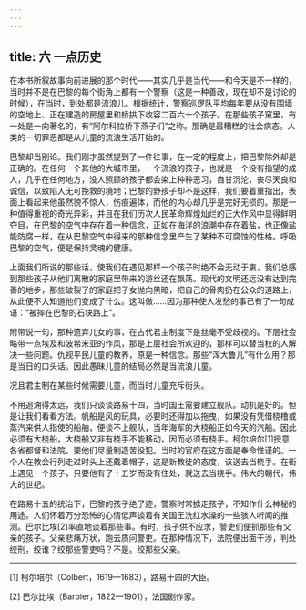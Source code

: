 ```yaml
---
---
---
```

title: 六 一点历史
---




在本书所叙故事向前进展的那个时代——其实几乎是当代——和今天是不一样的，当时并不是在巴黎的每个街角上都有一个警察（这是一种善政，现在却不是讨论的时候），在当时，到处都是流浪儿。根据统计，警察巡逻队平均每年要从没有围墙的空地上、正在建造的房屋里和桥拱下收容二百六十个孩子。在那些孩子窠里，有一处是一向著名的，有“阿尔科拉桥下燕子们”之称。那确是最糟糕的社会病态。人类的一切罪恶都是从儿童的流浪生活开始的。

巴黎却当别论。我们刚才虽然提到了一件往事，在一定的程度上，把巴黎除外却是正确的。在任何一个其他的大城市里，一个流浪的孩子，也就是一个没有指望的成人，几乎在任何地方，没人照顾的孩子都会染上种种恶习，自甘沉沦，丧尽天良和诚信，以致陷入无可挽救的境地；巴黎的野孩子却不是这样，我们要着重指出，表面上看起来他虽然貌不惊人，伤痕遍体，而他的内心却几乎是完好无损的。那是一种值得重视的奇光异彩，并且在我们历次人民革命辉煌灿烂的正大作风中显得鲜明夺目，在巴黎的空气中存在着一种信念，正如在海洋的浪潮中存在着盐，也正像盐能防腐一样，在从巴黎空气中得来的那种信念里产生了某种不可腐蚀的性格。呼吸巴黎的空气，便是保持灵魂的健康。

上面我们所说的那些话，使我们在遇见那样一个孩子时绝不会无动于衷，我们总感到那些孩子从他们离散的家庭里带来的游丝还在飘荡。现代的文明还远没有达到完善的地步，那些破裂了的家庭把子女抛向黑暗，把自己的骨肉扔在公众的道路上，从此便不大知道他们变成了什么。这叫做……因为那种使人发愁的事已有了一句成语：“被摔在巴黎的石块路上”。

附带说一句，那种遗弃儿女的事，在古代君主制度下是丝毫不受歧视的。下层社会略带一点埃及和波希米亚的作风，那是上层社会所欢迎的，那样可以替当权的人解决一些问题。仇视平民儿童的教养，原是一种信念。那些“浑大鲁儿”有什么用？那是当日的口头话。因此愚昧儿童的结局必然是当流浪儿童。

况且君主制在某些时候需要儿童，而当时儿童充斥街头。

不用追溯得太远，我们只谈谈路易十四，当时国王需要建立舰队。动机是好的。但是让我们看看方法。帆船是风的玩具，必要时还得加以拖曳，如果没有凭借桡橹或蒸汽来供人指使的船舶，便谈不上舰队，当年海军的大桡船正如今天的汽船。因此必须有大桡船，大桡船又非有桡手不能移动，因而必须有桡手。柯尔培尔[1]授意各省都督和法院，要他们尽量制造苦役犯。当时的官府在这方面是奉命惟谨的。一个人在教会行列走过时头上还戴着帽子，这是新教徒的态度，该送去当桡手。在街上遇见一个孩子，只要他有了十五岁而没有住处，就送去当桡手。伟大的朝代，伟大的世纪。

在路易十五的统治下，巴黎的孩子绝了迹，警察时常掳走孩子，不知作什么神秘的用途。人们怀着万分恐怖的心情低声谈着有关国王洗红水澡的一些骇人听闻的推测。巴尔比埃[2]率直地谈着那些事。有时，孩子供不应求，警吏们便抓那些有父亲的孩子。父亲悲痛万状，跑去质问警吏。在那种情况下，法院便出面干涉，判处绞刑，绞谁？绞那些警吏吗？不是。绞那些父亲。



* * *



[1] 柯尔培尔（Colbert，1619—1683），路易十四的大臣。

[2] 巴尔比埃（Barbier，1822—1901），法国剧作家。